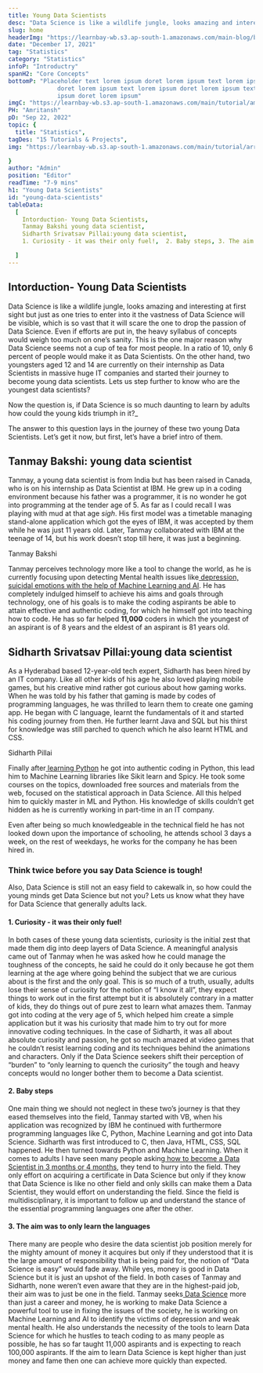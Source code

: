 ```yaml
---
title: Young Data Scientists
desc: "Data Science is like a wildlife jungle, looks amazing and interesting at first sight but just as one tries to enter into it the vastness of Data Science will be visible, which is so vast that it will scare the one to drop the passion of Data Science..."
slug: home
headerImg: "https://learnbay-wb.s3.ap-south-1.amazonaws.com/main-blog/blog/young.jpg"
date: "December 17, 2021"
tag: "Statistics"
category: "Statistics"
infoP: "Introductry"
spanH2: "Core Concepts"
bottomP: "Placeholder text lorem ipsum doret lorem ipsum text lorem ipsum
              doret lorem ipsum text lorem ipsum doret lorem ipsum text lorem
              ipsum doret lorem ipsum"
imgC: "https://learnbay-wb.s3.ap-south-1.amazonaws.com/main/tutorial/amritansh.png"
PH: "Amritansh"
pD: "Sep 22, 2022"
topic: {
  title: "Statistics",
tagDes: "15 Tutorials & Projects",
img: "https://learnbay-wb.s3.ap-south-1.amazonaws.com/main/tutorial/arrow.png"

}
author: "Admin"
position: "Editor"
readTime: "7-9 mins"
h1: "Young Data Scientists"
id: "young-data-scientists"
tableData:
  [
    Intorduction- Young Data Scientists,
    Tanmay Bakshi young data scientist,
    Sidharth Srivatsav Pillai:young data scientist,
    1. Curiosity - it was their only fuel!,  2. Baby steps, 3. The aim was to only learn the languages 

  ]
---
```


## Intorduction- Young Data Scientists

Data Science is like a wildlife jungle, looks amazing and interesting at first sight but just as one tries to enter into it the vastness of Data Science will be visible, which is so vast that it will scare the one to drop the passion of Data Science. Even if efforts are put in, the heavy syllabus of concepts would weigh too much on one’s sanity. This is the one major reason why Data Science seems not a cup of tea for most people. In a ratio of 10, only 6 percent of people would make it as Data Scientists. On the other hand, two youngsters aged 12 and 14 are currently on their internship as Data Scientists in massive huge IT companies and started their journey to become young data scientists. Lets us step further to know who are the youngest data scientists?

Now the question is, if Data Science is so much daunting to learn by adults how could the young kids triumph in it?_

The answer to this question lays in the journey of these two young Data Scientists. Let’s get it now, but first, let’s have a brief intro of them.


## Tanmay Bakshi: young data scientist

Tanmay, a young data scientist is from India but has been raised in Canada, who is on his internship as Data Scientist at IBM. He grew up in a coding environment because his father was a programmer, it is no wonder he got into programming at the tender age of 5. As far as I could recall I was playing with mud at that age *sigh*. His first model was a timetable managing stand-alone application which got the eyes of IBM, it was accepted by them while he was just 11 years old. Later, Tanmay collaborated with IBM at the teenage of 14, but his work doesn’t stop till here, it was just a beginning.

Tanmay Bakshi

Tanmay perceives technology more like a tool to change the world, as he is currently focusing upon detecting Mental health issues like[ depression, suicidal emotions with the help of Machine Learning and AI](https://towardsdatascience.com/machine-learning-and-mental-health-7981a6001bd5). He has completely indulged himself to achieve his aims and goals through technology, one of his goals is to make the coding aspirants be able to attain effective and authentic coding, for which he himself got into teaching how to code. He has so far helped **11,000** coders in which the youngest of an aspirant is of 8 years and the eldest of an aspirant is 81 years old.


## Sidharth Srivatsav Pillai:young data scientist

As a Hyderabad based 12-year-old tech expert, Sidharth has been hired by an IT company. Like all other kids of his age he also loved playing mobile games, but his creative mind rather got curious about how gaming works. When he was told by his father that gaming is made by codes of programming languages, he was thrilled to learn them to create one gaming app. He began with C language, learnt the fundamentals of it and started his coding journey from then. He further learnt Java and SQL but his thirst for knowledge was still parched to quench which he also learnt HTML and CSS.

Sidharth Pillai

Finally after[ learning Python](https://realpython.com/python-beginner-tips/) he got into authentic coding in Python, this lead him to Machine Learning libraries like Sikit learn and Spicy. He took some courses on the topics, downloaded free sources and materials from the web, focused on the statistical approach in Data Science. All this helped him to quickly master in ML and Python. His knowledge of skills couldn’t get hidden as he is currently working in part-time in an IT company.

Even after being so much knowledgeable in the technical field he has not looked down upon the importance of schooling, he attends school 3 days a week, on the rest of weekdays, he works for the company he has been hired in.


### Think twice before you say Data Science is tough!

Also, Data Science is still not an easy field to cakewalk in, so how could the young minds get Data Science but not you? Lets us know what they have for Data Science that generally adults lack.


#### 1. Curiosity - it was their only fuel!    

In both cases of these young data scientists, curiosity is the initial zest that made them dig into deep layers of Data Science. A meaningful analysis came out of Tanmay when he was asked how he could manage the toughness of the concepts, he said he could do it only because he got them learning at the age where going behind the subject that we are curious about is the first and the only goal. This is so much of a truth, usually, adults lose their sense of curiosity for the notion of “I know it all”, they expect things to work out in the first attempt but it is absolutely contrary in a matter of kids, they do things out of pure zest to learn what amazes them. Tanmay got into coding at the very age of 5, which helped him create a simple application but it was his curiosity that made him to try out for more innovative coding techniques. In the case of Sidharth, it was all about absolute curiosity and passion, he got so much amazed at video games that he couldn’t resist learning coding and its techniques behind the animations and characters. Only if the Data Science seekers shift their perception of “burden” to “only learning to quench the curiosity” the tough and heavy concepts would no longer bother them to become a Data scientist.


#### 2. Baby steps   

One main thing we should not neglect in these two’s journey is that they eased themselves into the field, Tanmay started with VB, when his application was recognized by IBM he continued with furthermore programming languages like C, Python, Machine Learning and got into Data Science. Sidharth was first introduced to C, then Java, HTML, CSS, SQL happened. He then turned towards Python and Machine Learning. When it comes to adults I have seen many people asking[ how to become a Data Scientist in 3 months or 4 months](https://medium.com/@krishna.kumar_learnbay/can-one-become-data-scientist-in-2-months-d01c03f49329), they tend to hurry into the field. They only effort on acquiring a certificate in Data Science but only if they know that Data Science is like no other field and only skills can make them a Data Scientist, they would effort on understanding the field. Since the field is multidisciplinary, it is important to follow up and understand the stance of the essential programming languages one after the other.


#### 3. The aim was to only learn the languages   

There many are people who desire the data scientist job position merely for the mighty amount of money it acquires but only if they understood that it is the large amount of responsibility that is being paid for, the notion of “Data Science is easy” would fade away. While yes, money is good in Data Science but it is just an upshot of the field. In both cases of Tanmay and Sidharth, none weren’t even aware that they are in the highest-paid job, their aim was to just be one in the field. Tanmay seeks[ Data Science](https://www.learnbay.co/data-science-course/) more than just a career and money, he is working to make Data Science a powerful tool to use in fixing the issues of the society, he is working on Machine Learning and AI to identify the victims of depression and weak mental health. He also understands the necessity of the tools to learn Data Science for which he hustles to teach coding to as many people as possible, he has so far taught 11,000 aspirants and is expecting to reach 100,000 aspirants. If the aim to learn Data Science is kept higher than just money and fame then one can achieve more quickly than expected.

